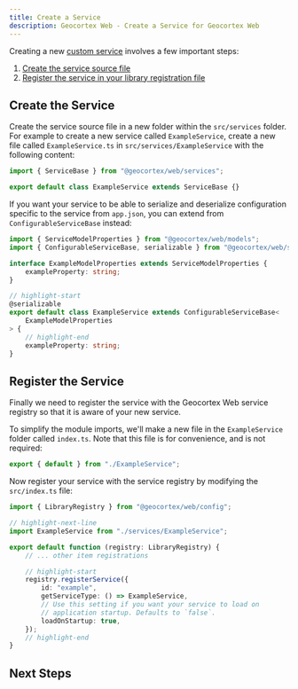 ```yaml
---
title: Create a Service
description: Geocortex Web - Create a Service for Geocortex Web
---
```



Creating a new [custom service](sdk-services-create.mdx) involves a few important steps:

1. [Create the service source file](#create-the-service)
1. [Register the service in your library registration file](#register-the-service)

## Create the Service

Create the service source file in a new folder within the `src/services` folder. For example to create a new service called `ExampleService`, create a new file called `ExampleService.ts` in `src/services/ExampleService` with the following content:

```ts title="src/services/ExampleService.ts"
import { ServiceBase } from "@geocortex/web/services";

export default class ExampleService extends ServiceBase {}
```

If you want your service to be able to serialize and deserialize configuration specific to the service from `app.json`, you can extend from `ConfigurableServiceBase` instead:

```ts title="src/services/ExampleService.ts"
import { ServiceModelProperties } from "@geocortex/web/models";
import { ConfigurableServiceBase, serializable } from "@geocortex/web/services";

interface ExampleModelProperties extends ServiceModelProperties {
    exampleProperty: string;
}

// highlight-start
@serializable
export default class ExampleService extends ConfigurableServiceBase<
    ExampleModelProperties
> {
    // highlight-end
    exampleProperty: string;
}
```

## Register the Service

Finally we need to register the service with the Geocortex Web service registry so that it is aware of your new service.

To simplify the module imports, we'll make a new file in the `ExampleService` folder called `index.ts`. Note that this file is for convenience, and is not required:

```ts title="src/services/ExampleService/index.ts"
export { default } from "./ExampleService";
```

Now register your service with the service registry by modifying the `src/index.ts` file:

```ts title="src/index.ts"
import { LibraryRegistry } from "@geocortex/web/config";

// highlight-next-line
import ExampleService from "./services/ExampleService";

export default function (registry: LibraryRegistry) {
    // ... other item registrations

    // highlight-start
    registry.registerService({
        id: "example",
        getServiceType: () => ExampleService,
        // Use this setting if you want your service to load on
        // application startup. Defaults to `false`.
        loadOnStartup: true,
    });
    // highlight-end
}
```

## Next Steps

<UseCaseContainer>
    <UseCaseCard
        title="Deploy your Service"
        description="Learn how to deploy your custom service"
        link="sdk-deployment"
    />
    <UseCaseCard
        title="Create a Service that Manages Dynamic Data"
        description="Follow along with a more in depth service example"
        link="tutorial-service-dynamic-data"
    />
</UseCaseContainer>
